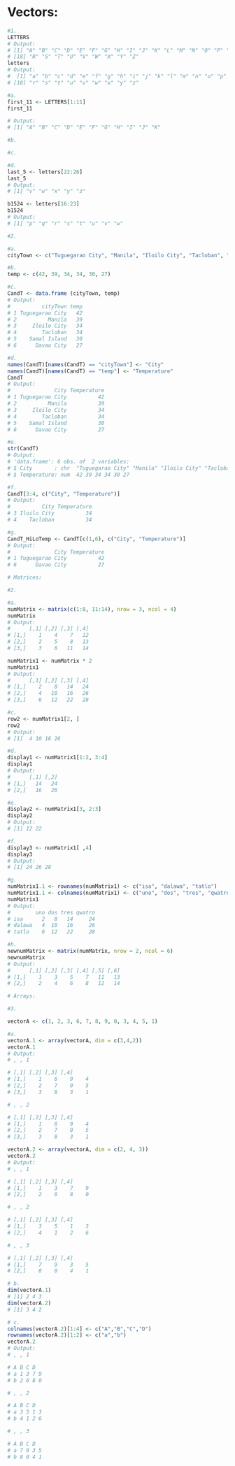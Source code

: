 # Vectors:

```r
#1.
LETTERS
# Output:
# [1] "A" "B" "C" "D" "E" "F" "G" "H" "I" "J" "K" "L" "M" "N" "O" "P" "Q"
# [18] "R" "S" "T" "U" "V" "W" "X" "Y" "Z"
letters
# Output:
#  [1] "a" "b" "c" "d" "e" "f" "g" "h" "i" "j" "k" "l" "m" "n" "o" "p" "q"
# [18] "r" "s" "t" "u" "v" "w" "x" "y" "z"
```

```r
#a.
first_11 <- LETTERS[1:11]
first_11

# Output:
# [1] "A" "B" "C" "D" "E" "F" "G" "H" "I" "J" "K"
```

```r
#b.
```

```r
#c.
```

```r
#d.
last_5 <- letters[22:26]
last_5
# Output:
# [1] "v" "w" "x" "y" "z"

b1524 <- letters[16:23]
b1524
# Output:
# [1] "p" "q" "r" "s" "t" "u" "v" "w"
```

```r
#2.

#a.
cityTown <- c("Tuguegarao City", "Manila", "Iloilo City", "Tacloban", "Samal Island", "Davao City")
```

```r
#b.
temp <- c(42, 39, 34, 34, 30, 27)
```

```r
#c.
CandT <- data.frame (cityTown, temp)
# Output:
#          cityTown temp
# 1 Tuguegarao City   42
# 2          Manila   39
# 3     Iloilo City   34
# 4        Tacloban   34
# 5    Samal Island   30
# 6      Davao City   27
```

```r
#d.
names(CandT)[names(CandT) == "cityTown"] <- "City"
names(CandT)[names(CandT) == "temp"] <- "Temperature"
CandT
# Output:
#              City Temperature
# 1 Tuguegarao City          42
# 2          Manila          39
# 3     Iloilo City          34
# 4        Tacloban          34
# 5    Samal Island          30
# 6      Davao City          27
```

```r
#e.
str(CandT)
# Output:
# 'data.frame':	6 obs. of  2 variables:
# $ City       : chr  "Tuguegarao City" "Manila" "Iloilo City" "Tacloban" ...
# $ Temperature: num  42 39 34 34 30 27
```

```r
#f.
CandT[3:4, c("City", "Temperature")]
# Output:
#          City Temperature
# 3 Iloilo City          34
# 4    Tacloban          34
```

```r
#g.
CandT_HiLoTemp <- CandT[c(1,6), c("City", "Temperature")]
# Output:
#              City Temperature
# 1 Tuguegarao City          42
# 6      Davao City          27
```

```r
# Matrices:

#2.

#a.
numMatrix <- matrix(c(1:8, 11:14), nrow = 3, ncol = 4)
numMatrix
# Output:
#      [,1] [,2] [,3] [,4]
# [1,]    1    4    7   12
# [2,]    2    5    8   13
# [3,]    3    6   11   14
```

```r
numMatrix1 <- numMatrix * 2
numMatrix1
# Output:
#      [,1] [,2] [,3] [,4]
# [1,]    2    8   14   24
# [2,]    4   10   16   26
# [3,]    6   12   22   28
```

```r
#c.
row2 <- numMatrix1[2, ]
row2
# Output:
# [1]  4 10 16 26
```

```r
#d.
display1 <- numMatrix1[1:2, 3:4]
display1
# Output:
#      [,1] [,2]
# [1,]   14   24
# [2,]   16   26
```

```r
#e.
display2 <- numMatrix1[3, 2:3]
display2
# Output:
# [1] 12 22
```

```r
#f.
display3 <- numMatrix1[ ,4]
display3
# Output:
# [1] 24 26 28
```

```r
#g.
numMatrix1.1 <- rownames(numMatrix1) <- c("isa", "dalawa", "tatlo")
numMatrix1.1 <- colnames(numMatrix1) <- c("uno", "dos", "tres", "qwatro")
numMatrix1
# Output:
#        uno dos tres qwatro
# isa      2   8   14     24
# dalawa   4  10   16     26
# tatlo    6  12   22     28
```

```r
#h.
newnumMatrix <- matrix(numMatrix, nrow = 2, ncol = 6)
newnumMatrix
# Output:
#      [,1] [,2] [,3] [,4] [,5] [,6]
# [1,]    1    3    5    7   11   13
# [2,]    2    4    6    8   12   14
```

```r
# Arrays:

#3.

vectorA <- c(1, 2, 3, 6, 7, 8, 9, 0, 3, 4, 5, 1)
```

```r
#a.
vectorA.1 <- array(vectorA, dim = c(3,4,2))
vectorA.1
# Output:
# , , 1

# [,1] [,2] [,3] [,4]
# [1,]    1    6    9    4
# [2,]    2    7    0    5
# [3,]    3    8    3    1

# , , 2

# [,1] [,2] [,3] [,4]
# [1,]    1    6    9    4
# [2,]    2    7    0    5
# [3,]    3    8    3    1

vectorA.2 <- array(vectorA, dim = c(2, 4, 3))
vectorA.2
# Output:
# , , 1

# [,1] [,2] [,3] [,4]
# [1,]    1    3    7    9
# [2,]    2    6    8    0

# , , 2

# [,1] [,2] [,3] [,4]
# [1,]    3    5    1    3
# [2,]    4    1    2    6

# , , 3

# [,1] [,2] [,3] [,4]
# [1,]    7    9    3    5
# [2,]    8    0    4    1
```

```r
# b.
dim(vectorA.1)
# [1] 2 4 3
dim(vectorA.2)
# [1] 3 4 2
```

```r
# c. 
colnames(vectorA.2)[1:4] <- c("A","B","C","D")
rownames(vectorA.2)[1:2] <- c("a","b")
vectorA.2
# Output:
# , , 1

# A B C D
# a 1 3 7 9
# b 2 6 8 0

# , , 2

# A B C D
# a 3 5 1 3
# b 4 1 2 6

# , , 3

# A B C D
# a 7 9 3 5
# b 8 0 4 1
```

